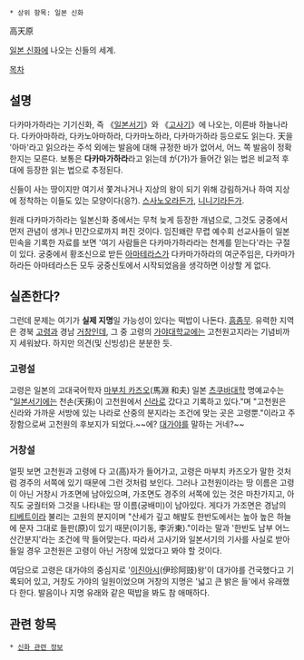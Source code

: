  * 상위 항목: 일본 신화
高天原

[[일본 신화]]에 나오는 신들의 세계.

[[목차]]
== 설명 ==
다카마가하라는 기기신화, 즉 《[[일본서기]]》와 《[[고사기]]》에 나오는, 이른바 하늘나라다. 다카아마하라, 다카노아마하라, 다카마노하라, 다카마가하라 등으로도 읽는다. 天을 '아마'라고 읽으라는 주석 외에는 발음에 대해 규정한 바가 없어서, 어느 쪽 발음이 정확한지는 모른다. 보통은 '''다카마가하라'''라고 읽는데 が(가)가 들어간 읽는 법은 비교적 후대에 등장한 읽는 법으로 추정된다.

신들이 사는 땅이지만 여기서 쫓겨나거나 지상의 왕이 되기 위해 강림하거나 하여 지상에 정착하는 이들도 있는 모양이다(응?). [[스사노오]]라든가, [[니니기]]라든가.

원래 다카마가하라는 일본신화 중에서는 무척 늦게 등장한 개념으로, 그것도 궁중에서 먼저 관념이 생겨나 민간으로까지 퍼진 것이다. 임진왜란 무렵 예수회 선교사들이 일본 민속을 기록한 자료를 보면 '여기 사람들은 다카마가하라라는 천계를 믿는다'라는 구절이 있다. 궁중에서 황조신으로 받든 [[아마테라스]]가 다카마가하라의 여군주임은, 다카마가하라든 아마테라스든 모두 궁중신토에서 시작되었음을 생각하면 이상할 게 없다.

== 실존한다? ==
그런데 문제는 여기가 '''실제 지명'''일 가능성이 있다는 떡밥이 나돈다. [[흠좀무]]. 유력한 지역은 경북 [[고령]]과 경남 [[거창]]인데, 그 중 고령의 [[가야대학교]]에는 고천원고지라는 기념비까지 세워놨다. 하지만 의견(및 신빙성)은 분분한 듯.

=== 고령설 ===
고령은 일본의 고대국어학자 [[마부치 카즈오]](馬淵 和夫) 일본 [[츠쿠바대학]] 명예교수는 "[[일본서기]]에는 천손(天孫)이 고천원에서 [[신라]]로 갔다고 기록하고 있다."며 "고천원은 신라와 가까운 서방에 있는 나라로 산중의 분지라는 조건에 맞는 곳은 고령뿐."이라고 주장함으로써 고천원의 후보지가 되었다.~~에? [[대가야]]를 말하는 거네?~~

=== 거창설 ===
얼핏 보면 고천원과 고령에 다 고(高)자가 들어가고, 고령은 마부치 카즈오가 말한 것처럼 경주의 서쪽에 있기 때문에 그런 것처럼 보인다. 그러나 고천원이라는 땅 이름은 고령이 아닌 거창시 가조면에 남아있으며, 가조면도 경주의 서쪽에 있는 것은 마찬가지고, 아직도 궁궐터와 그것을 나타내는 땅 이름(궁배미)이 남아있다. 게다가 가조면은 경남의 [[티베트]]이라 불리는 고원의 분지이며 "산세가 깊고 해발도 한반도에서는 높아 높은 하늘에 문자 그대로 들판(原)이 있기 때문(이기동, 李沂東)."이라는 말과 '한반도 남부 어느 산간분지'라는 조건에 딱 들어맞는다. 따라서 고사기와 일본서기의 기사를 사실로 받아들일 경우 고천원은 고령이 아닌 거창에 있었다고 봐야 할 것이다.
 
여담으로 고령은 대가야의 중심지로 '[[이진아시]](伊珍阿豉)왕'이 대가야를 건국했다고 기록되어 있고, 거창도 가야의 일원이었으며 거창의 지명은 '넓고 큰 밝은 들'에서 유래했다 한다. 발음이나 지명 유래와 같은 떡밥을 봐도 참 애매하다.

== 관련 항목 ==
 * [[신화 관련 정보]]
